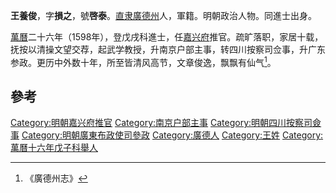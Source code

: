 '''王養俊'''，字'''損之'''，號'''啓泰'''。[[直隶|直隶]][[廣德州|廣德州]]人，軍籍。明朝政治人物。同進士出身。

[[萬曆|萬曆]]二十六年（1598年），登戊戌科進士，任[[嘉兴府|嘉兴府]]推官。疏旷落职，家居十载，抚按以清操文望交荐，起武学教授，升南京户部主事，转四川按察司佥事，升广东参政。更历中外数十年，所至皆清风高节，文章俊逸，飘飘有仙气<ref>《廣德州志》</ref>。

==參考==
{{reflist}}
{{明朝官员小作品}}
{{萬曆二十六年戊戌科殿試金榜}}
{{DEFAULTSORT:Wang王}}
[[Category:明朝嘉兴府推官|Category:明朝嘉兴府推官]]
[[Category:南京户部主事|Category:南京户部主事]]
[[Category:明朝四川按察司僉事|Category:明朝四川按察司僉事]]
[[Category:明朝廣東布政使司參政|Category:明朝廣東布政使司參政]]
[[Category:廣德人|Category:廣德人]]
[[Category:王姓|Category:王姓]]
[[Category:萬曆十六年戊子科舉人|Category:萬曆十六年戊子科舉人]]